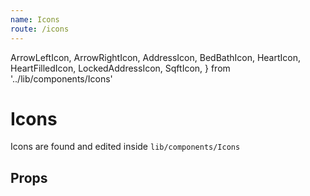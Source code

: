 ```yaml
---
name: Icons
route: /icons
---
```


  ArrowLeftIcon,
  ArrowRightIcon,
  AddressIcon, 
  BedBathIcon, 
  HeartIcon, 
  HeartFilledIcon, 
  LockedAddressIcon,
  SqftIcon,
} from '../lib/components/Icons'

# Icons
Icons are found and edited inside `lib/components/Icons`

<Playground>
    <AddressIcon color={colors.grey} size='48px'/>
    <ArrowLeftIcon color={colors.grey} size='48px'/>
    <ArrowRightIcon color={colors.grey} size='48px'/>
    <BedBathIcon color={colors.grey} size='48px'/>
    <HeartIcon color={colors.grey} size='48px'/>
    <HeartFilledIcon color={colors.grey} size='48px'/>
    <LockedAddressIcon color={colors.grey} size='48px'/>
    <SqftIcon color={colors.grey} size='48px'/>

</Playground>

## Props
<PropsTable of={HeartIcon} />
